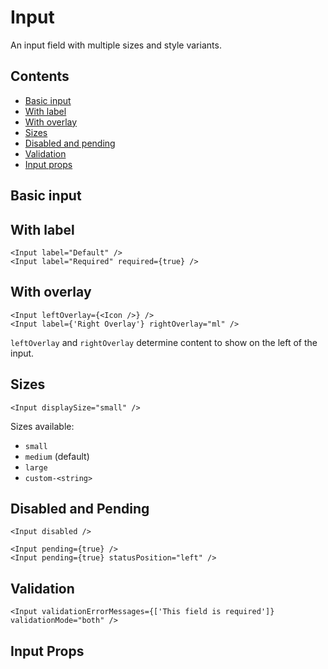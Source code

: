 

<Meta title="Components/Input" component={Input} />

# Input

An input field with multiple sizes and style variants.

## Contents

- [Basic input](#basic)
- [With label](#with-label)
- [With overlay](#with-overlay)
- [Sizes](#sizes)
- [Disabled and pending](#disabled-and-pending)
- [Validation](#validation)
- [Input props](#props)

## <a name="basic">Basic input</a>

<Canvas of={InputStories.Default} layout="centered" sourceState="none" />

## <a name="with-label">With label</a>

<Canvas of={InputStories.Labelled} layout="centered" sourceState="none" />

```tsx
<Input label="Default" />
<Input label="Required" required={true} />
```

## <a name="with-overlay">With overlay</a>

<Canvas of={InputStories.Overlay} layout="centered" sourceState="none" />

```tsx
<Input leftOverlay={<Icon />} />
<Input label={'Right Overlay'} rightOverlay="ml" />
```

`leftOverlay` and `rightOverlay` determine content to show on the left of the input.

## <a name="sizes">Sizes</a>

<Canvas of={InputStories.Sizes} layout="centered" sourceState="none" />

```tsx
<Input displaySize="small" />
```

Sizes available:

- `small`
- `medium` (default)
- `large`
- `custom-<string>`

## <a name="disabled-and-pending">Disabled and Pending</a>

<Canvas of={InputStories.Disabled} layout="centered" sourceState="none" />

```tsx
<Input disabled />
```

<Canvas of={InputStories.Pending} layout="centered" sourceState="none" />

```tsx
<Input pending={true} />
<Input pending={true} statusPosition="left" />
```

## <a name="validation">Validation</a>

<Canvas of={InputStories.ValidationError} layout="centered" sourceState="none" />

```tsx
<Input validationErrorMessages={['This field is required']} validationMode="both" />
```

## <a name="props">Input Props</a>

<ArgTypes of={Input} />

